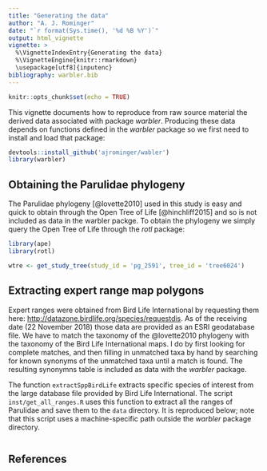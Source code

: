 ```yaml
---
title: "Generating the data"
author: "A. J. Rominger"
date: "`r format(Sys.time(), '%d %B %Y')`"
output: html_vignette
vignette: >
  %\VignetteIndexEntry{Generating the data}
  %\VignetteEngine{knitr::rmarkdown}
  \usepackage[utf8]{inputenc}
bibliography: warbler.bib
---
```


```r
knitr::opts_chunk$set(echo = TRUE)
```

This vignette documents how to reproduce from raw source material the derived data associated with package *warbler*. Producing these data depends on functions defined in the *warbler* package so we first need to install and load that package:

```r
devtools::install_github('ajrominger/wabler')
library(warbler)
```

## Obtaining the Parulidae phylogeny

The Parulidae phylogeny [@lovette2010] used in this study is easy and quick to obtain through the Open Tree of Life [@hinchliff2015] and so is not included as data in the warbler packge.  To obtain the phylogeny we simply query the Open Tree of Life through the *rotl* package:

```r
library(ape)
library(rotl)

wtre <- get_study_tree(study_id = 'pg_2591', tree_id = 'tree6024')
```

## Extracting expert range map polygons

Expert ranges were obtained from Bird Life International by requesting them here: <http://datazone.birdlife.org/species/requestdis>. As of the receiving date  (22 November 2018) those data are provided as an ESRI geodatabase file.  We have to match the taxonomy of the @lovette2010 phylogeny with the taxonomy of the Bird Life International maps.  I do by first looking for complete matches, and then filling in unmatched taxa by hand by searching for known synonyms of the unmatched taxa until a match is found.  The resulting synonymns table is included as data with the *warbler* package.

The function `extractSppBirdLife` extracts specific species of interest from the large database file provided by Bird Life International.  The script `inst/get_all_ranges.R` uses this function to extract all the ranges of Parulidae and save them to the `data` directory.  It is reproduced below; note that this script uses a machine-specific path outside the *warbler* package directory.

```r
```

## References

